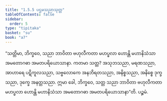 ```yaml
---
title: "1.5.5 ပဌမသညာသုတ္တ"
tableOfContents: false
sidebar:
  order: 5
type: "tipitaka"
basket: "su"
book: "a7"
---
```



<DynamicBreadcrumb />

<Division number="48" book="a7" e="ch" v="16" p="432">

<Paragraph number="257" book="a7">
“သတ္တိမာ, ဘိက္ခဝေ, သညာ ဘာဝိတာ ဗဟုလီကတာ မဟပ္ဖလာ ဟောန္တိ မဟာနိသံသာ အမတောဂဓာ အမတပရိယောသာနာ.
</Paragraph>

<Paragraph number="258" book="a7">
ကတမာ သတ္တ? အသုဘသညာ, မရဏသညာ, အာဟာရေ ပဋိကူလသညာ, သဗ္ဗလောကေ အနဘိရတသညာ, အနိစ္စသညာ, အနိစ္စေ ဒုက္ခသညာ, ဒုက္ခေ အနတ္တသညာ. ဣမာ ခေါ, ဘိက္ခဝေ, သတ္တ သညာ ဘာဝိတာ ဗဟုလီကတာ မဟပ္ဖလာ ဟောန္တိ မဟာနိသံသာ အမတောဂဓာ အမတပရိယောသာနာ”တိ.

</Paragraph>
</Division>

<Paragraph number="259" type="center" book="a7">
ပဉ္စမံ.
</Paragraph>